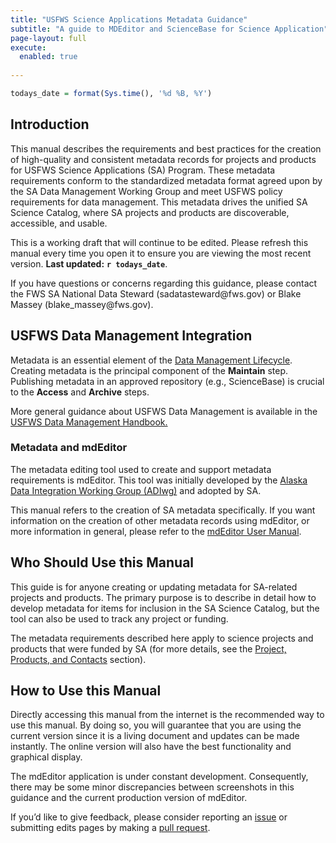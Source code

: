 ```yaml
---
title: "USFWS Science Applications Metadata Guidance"
subtitle: "A guide to MDEditor and ScienceBase for Science Application"
page-layout: full
execute: 
  enabled: true
    
---
```

```r
todays_date = format(Sys.time(), '%d %B, %Y')
```

## Introduction

This manual describes the requirements and best practices for the creation of 
high-quality and consistent metadata records for projects and products for 
USFWS Science Applications (SA) Program. These metadata requirements conform to 
the standardized metadata format agreed upon by the SA Data Management Working 
Group and meet USFWS policy requirements for data management. This metadata drives 
the unified SA Science Catalog, where SA projects and products are discoverable, 
accessible, and usable.

This is a working draft that will continue to be edited. Please refresh 
this manual every time you open it to ensure you are viewing the most recent 
version. **Last updated:** **`r todays_date`**.

If you have questions or concerns regarding this guidance, please contact the 
FWS SA National Data Steward (sadatasteward@fws.gov) or
Blake Massey (blake_massey@fws.gov).

## USFWS Data Management Integration

Metadata is an essential element of the [Data Management Lifecycle](https://doimspp.sharepoint.com/sites/fws-data/SitePages/Data_management_life_cycle_home.aspx). Creating metadata is the principal component of the **Maintain** step. 
Publishing metadata in an approved repository (e.g., ScienceBase) is crucial
to the **Access** and **Archive** steps.

More general guidance about USFWS Data Management is available in the [USFWS Data Management Handbook.](https://doimspp.sharepoint.com/sites/fws-data/Shared%20Documents/References/DataManagementHandbook.pdf?web=1)

### Metadata and mdEditor

The metadata editing tool used to create and support metadata requirements 
is mdEditor. This tool was initially developed by the 
[Alaska Data Integration Working Group (ADIwg)](http://www.adiwg.org/about/) 
and adopted by SA.

This manual refers to the creation of SA metadata specifically. If you want 
information on the creation of other metadata records using mdEditor, or more 
information in general, please refer to the 
[mdEditor User Manual](https://adiwg.gitbooks.io/mdeditor/content/).

## Who Should Use this Manual

This guide is for anyone creating or updating metadata for SA-related projects 
and products. The primary purpose is to describe in detail how to develop 
metadata for items for inclusion in the SA Science Catalog, but the tool can 
also be used to track any project or funding.

The metadata requirements described here apply to science projects and products 
that were funded by SA (for more details, see the 
[Project, Products, and Contacts](content/projects_products_contacts.qmd) section).

## How to Use this Manual

Directly accessing this manual from the internet is the recommended way to use 
this manual. By doing so, you will guarantee that you are using the current
version since it is a living document and updates can be made instantly. The 
online version will also have the best functionality and graphical display.

The mdEditor application is under constant development. Consequently, there may 
be some minor discrepancies between screenshots in this guidance and the 
current production version of mdEditor.

If you’d like to give feedback, please consider reporting an [issue](https://github.com/USFWS/sciapps_metadata_guidance/issues/new) 
or submitting edits pages by making a 
[pull request](https://github.com/USFWS/sciapps_metadata_guidance).


